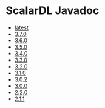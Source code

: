 # ScalarDL Javadoc

* [latest](./latest/index.mdx)
* [3.7.0](./3.7.0/index.mdx)
* [3.6.0](./3.6.0/index.mdx)
* [3.5.0](./3.5.0/index.mdx)
* [3.4.0](./3.4.0/index.mdx)
* [3.3.0](./3.3.0/index.mdx)
* [3.2.0](./3.2.0/index.mdx)
* [3.1.0](./3.1.0/index.mdx)
* [3.0.2](./3.0.2/index.mdx)
* [3.0.0](./3.0.0/index.mdx)
* [2.2.0](./2.2.0/index.mdx)
* [2.1.1](./2.1.1/index.mdx)
